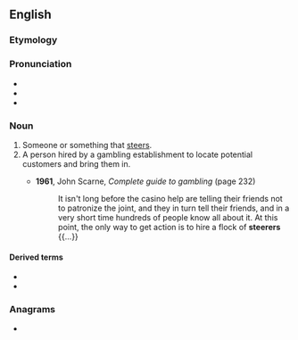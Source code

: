 ==English==

===Etymology===
{{suffix|en|steer|er}}

===Pronunciation===
* {{IPA|en|/ˈstɪəɹə(ɹ)/}}
* {{rhymes|en|ɪəɹə(ɹ)}}
* {{rhymes|en|ɪɹə(ɹ)}}

===Noun===
{{en-noun}}

# Someone or something that [[steer]]s.
# A person hired by a gambling establishment to locate potential customers and bring them in.
#: {{synonyms|en|lugger|picker-up|roper|runner}}
#* '''1961''', John Scarne, ''Complete guide to gambling'' (page 232)
#*: It isn't long before the casino help are telling their friends not to patronize the joint, and they in turn tell their friends, and in a very short time hundreds of people know all about it. At this point, the only way to get action is to hire a flock of '''steerers''' {{...}}

====Derived terms====
* {{l|en|bunco-steerer}}
* {{l|en|steerer tube}}

===Anagrams===
* {{anagrams|en|a=eeerrst|resteer|tererés|tererês}}